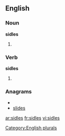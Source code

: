 
==English==

===Noun===
'''sidles'''

# {{plural of |[[sidle]]}}

===Verb===
'''sidles'''

# {{third-person singular of|[[sidle]]}}

===Anagrams===
* {{alphagram|deilss}}
* [[slides#English|slides]]

[[Category:English plurals]]

[[ar:sidles]]
[[fr:sidles]]
[[vi:sidles]]